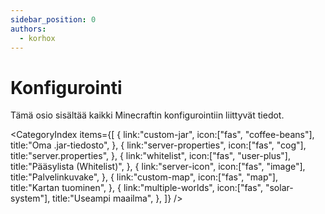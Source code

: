 ```yaml
---
sidebar_position: 0
authors:
  - korhox
---
```


# Konfigurointi

Tämä osio sisältää kaikki Minecraftin konfigurointiin liittyvät tiedot.


<CategoryIndex items={[
  {
    link:"custom-jar",
    icon:["fas", "coffee-beans"],
    title:"Oma .jar-tiedosto",
  },
  {
    link:"server-properties",
    icon:["fas", "cog"],
    title:"server.properties",
  },
  {
    link:"whitelist",
    icon:["fas", "user-plus"],
    title:"Pääsylista (Whitelist)",
  },
  {
    link:"server-icon",
    icon:["fas", "image"],
    title:"Palvelinkuvake",
  },
  {
    link:"custom-map",
    icon:["fas", "map"],
    title:"Kartan tuominen",
  },
  {
    link:"multiple-worlds",
    icon:["fas", "solar-system"],
    title:"Useampi maailma",
  },
]} />
